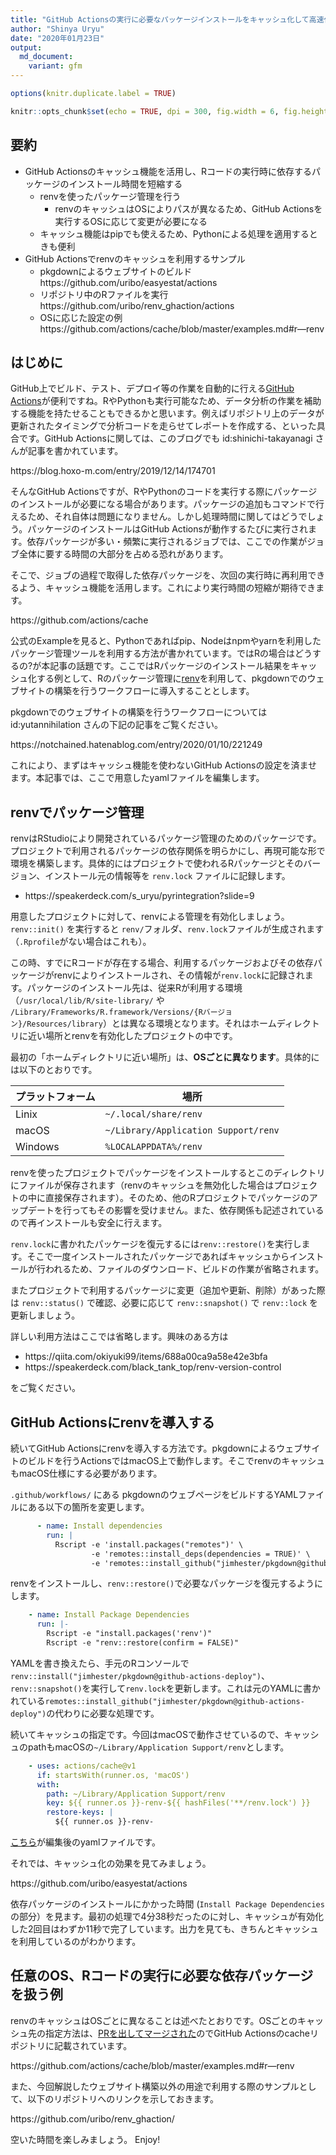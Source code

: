 ```yaml
---
title: "GitHub Actionsの実行に必要なパッケージインストールをキャッシュ化して高速化する"
author: "Shinya Uryu"
date: "2020年01月23日"
output: 
  md_document:
    variant: gfm
---
```

```r
options(knitr.duplicate.label = TRUE)
```

```r
knitr::opts_chunk$set(echo = TRUE, dpi = 300, fig.width = 6, fig.height = 5)
```

## 要約

- GitHub Actionsのキャッシュ機能を活用し、Rコードの実行時に依存するパッケージのインストール時間を短縮する
    - renvを使ったパッケージ管理を行う
        - renvのキャッシュはOSによりパスが異なるため、GitHub Actionsを実行するOSに応じて変更が必要になる
    - キャッシュ機能はpipでも使えるため、Pythonによる処理を適用するときも便利
- GitHub Actionsでrenvのキャッシュを利用するサンプル
    - pkgdownによるウェブサイトのビルド https://github.com/uribo/easyestat/actions
    - リポジトリ中のRファイルを実行 https://github.com/uribo/renv_ghaction/actions
    - OSに応じた設定の例 https://github.com/actions/cache/blob/master/examples.md#r---renv

## はじめに

GitHub上でビルド、テスト、デプロイ等の作業を自動的に行える[GitHub Actions](https://github.com/features/actions)が便利ですね。RやPythonも実行可能なため、データ分析の作業を補助する機能を持たせることもできるかと思います。例えばリポジトリ上のデータが更新されたタイミングで分析コードを走らせてレポートを作成する、といった具合です。GitHub Actionsに関しては、このブログでも id:shinichi-takayanagi さんが記事を書かれています。

https://blog.hoxo-m.com/entry/2019/12/14/174701

そんなGitHub Actionsですが、RやPythonのコードを実行する際にパッケージのインストールが必要になる場合があります。パッケージの追加もコマンドで行えるため、それ自体は問題になりません。しかし処理時間に関してはどうでしょう。パッケージのインストールはGitHub Actionsが動作するたびに実行されます。依存パッケージが多い・頻繁に実行されるジョブでは、ここでの作業がジョブ全体に要する時間の大部分を占める恐れがあります。

そこで、ジョブの過程で取得した依存パッケージを、次回の実行時に再利用できるよう、キャッシュ機能を活用します。これにより実行時間の短縮が期待できます。

https://github.com/actions/cache

公式のExampleを見ると、Pythonであればpip、Nodeはnpmやyarnを利用したパッケージ管理ツールを利用する方法が書かれています。ではRの場合はどうするの?が本記事の話題です。ここではRパッケージのインストール結果をキャッシュ化する例として、Rのパッケージ管理に[renv](https://rstudio.github.io/renv/)を利用して、pkgdownでのウェブサイトの構築を行うワークフローに導入することとします。

pkgdownでのウェブサイトの構築を行うワークフローについては id:yutannihilation さんの下記の記事をご覧ください。

https://notchained.hatenablog.com/entry/2020/01/10/221249

これにより、まずはキャッシュ機能を使わないGitHub Actionsの設定を済ませます。本記事では、ここで用意したyamlファイルを編集します。

## renvでパッケージ管理

renvはRStudioにより開発されているパッケージ管理のためのパッケージです。プロジェクトで利用されるパッケージの依存関係を明らかにし、再現可能な形で環境を構築します。具体的にはプロジェクトで使われるRパッケージとそのバージョン、インストール元の情報等を `renv.lock` ファイルに記録します。

- https://speakerdeck.com/s_uryu/pyrintegration?slide=9

用意したプロジェクトに対して、renvによる管理を有効化しましょう。`renv::init()` を実行すると `renv/`フォルダ、`renv.lock`ファイルが生成されます（`.Rprofile`がない場合はこれも）。

この時、すでにRコードが存在する場合、利用するパッケージおよびその依存パッケージがrenvによりインストールされ、その情報が`renv.lock`に記録されます。パッケージのインストール先は、従来Rが利用する環境（`/usr/local/lib/R/site-library/` や `/Library/Frameworks/R.framework/Versions/{Rバージョン}/Resources/library`）とは異なる環境となります。それはホームディレクトリに近い場所とrenvを有効化したプロジェクトの中です。

最初の「ホームディレクトリに近い場所」は、**OSごとに異なります**。具体的には以下のとおりです。

| プラットフォーム | 場所 |
|-------------|------|
| Linix | `~/.local/share/renv` |
| macOS |  `~/Library/Application Support/renv` |
| Windows | `%LOCALAPPDATA%/renv` |

renvを使ったプロジェクトでパッケージをインストールするとこのディレクトリにファイルが保存されます（renvのキャッシュを無効化した場合はプロジェクトの中に直接保存されます）。そのため、他のRプロジェクトでパッケージのアップデートを行ってもその影響を受けません。また、依存関係も記述されているので再インストールも安全に行えます。

`renv.lock`に書かれたパッケージを復元するには`renv::restore()`を実行します。そこで一度インストールされたパッケージであればキャッシュからインストールが行われるため、ファイルのダウンロード、ビルドの作業が省略されます。

またプロジェクトで利用するパッケージに変更（追加や更新、削除）があった際は `renv::status()` で確認、必要に応じて `renv::snapshot()` で `renv::lock` を更新しましょう。

詳しい利用方法はここでは省略します。興味のある方は

- https://qiita.com/okiyuki99/items/688a00ca9a58e42e3bfa
- https://speakerdeck.com/black_tank_top/renv-version-control

をご覧ください。

## GitHub Actionsにrenvを導入する

続いてGitHub Actionsにrenvを導入する方法です。pkgdownによるウェブサイトのビルドを行うActionsではmacOS上で動作します。そこでrenvのキャッシュもmacOS仕様にする必要があります。

`.github/workflows/` にある pkgdownのウェブページをビルドするYAMLファイルにある以下の箇所を変更します。

```yaml
      - name: Install dependencies
        run: |
          Rscript -e 'install.packages("remotes")' \
                  -e 'remotes::install_deps(dependencies = TRUE)' \
                  -e 'remotes::install_github("jimhester/pkgdown@github-actions-deploy")'
```

renvをインストールし、`renv::restore()`で必要なパッケージを復元するようにします。

```yaml
    - name: Install Package Dependencies
      run: |-
        Rscript -e "install.packages('renv')"
        Rscript -e "renv::restore(confirm = FALSE)"
```

YAMLを書き換えたら、手元のRコンソールで`renv::install("jimhester/pkgdown@github-actions-deploy")`、`renv::snapshot()`を実行して`renv.lock`を更新します。これは元のYAMLに書かれている`remotes::install_github("jimhester/pkgdown@github-actions-deploy")`の代わりに必要な処理です。

続いてキャッシュの指定です。今回はmacOSで動作させているので、キャッシュのpathもmacOSの`~/Library/Application Support/renv`とします。

```yaml
    - uses: actions/cache@v1
      if: startsWith(runner.os, 'macOS')
      with:
        path: ~/Library/Application Support/renv
        key: ${{ runner.os }}-renv-${{ hashFiles('**/renv.lock') }}
        restore-keys: |
          ${{ runner.os }}-renv-
```

[こちら](https://github.com/uribo/easyestat/commit/6ece26199282044f60181f381c9c452c9eeb95c5#diff-3f68805a591611b7440d90ea64e3c446)が編集後のyamlファイルです。

それでは、キャッシュ化の効果を見てみましょう。

https://github.com/uribo/easyestat/actions

依存パッケージのインストールにかかった時間 (`Install Package Dependencies`の部分）を見ます。最初の処理で4分38秒だったのに対し、キャッシュが有効化した2回目はわずか11秒で完了しています。出力を見ても、きちんとキャッシュを利用しているのがわかります。

## 任意のOS、Rコードの実行に必要な依存パッケージを扱う例

renvのキャッシュはOSごとに異なることは述べたとおりです。OSごとのキャッシュ先の指定方法は、[PRを出してマージされた](https://github.com/actions/cache/pull/151)のでGitHub Actionsのcacheリポジトリに記載されています。

https://github.com/actions/cache/blob/master/examples.md#r---renv

また、今回解説したウェブサイト構築以外の用途で利用する際のサンプルとして、以下のリポジトリへのリンクを示しておきます。

https://github.com/uribo/renv_ghaction/

空いた時間を楽しみましょう。 Enjoy!